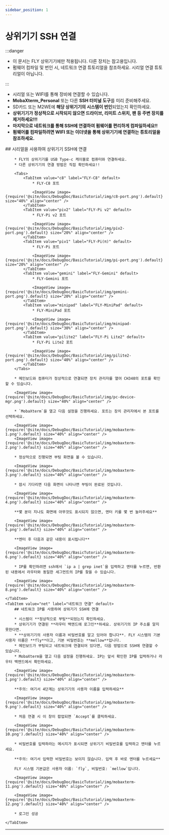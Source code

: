 ```yaml
---
sidebar_position: 1
---
```






# 상위기기 SSH 연결

:::danger

* 이 문서는 FLY 상위기기에만 적용됩니다. 다른 장치는 참고용입니다.
* 펌웨어 컴파일 및 번인 시, 네트워크 연결 튜토리얼을 참조하세요. 시리얼 연결 튜토리얼이 아닙니다.

:::

* 시리얼 또는 WIFI를 통해 장비에 연결할 수 있습니다.
* **MobaXterm_Personal** 또는 다른 **SSH 터미널 도구**를 미리 준비해주세요.
* SD카드 또는 M2WE에 **해당 상위기기의 시스템이 번인**되었는지 확인하세요.
* **상위기기가 정상적으로 시작되지 않으면 드라이브, 리미트 스위치, 팬 등 주변 장치를 제거하세요!!!**
* **마지막으로 네트워크를 통해 SSH에 연결하여 펌웨어를 편리하게 컴파일하세요!!**
* **펌웨어를 컴파일하려면 WIFI 또는 이더넷을 통해 상위기기에 연결하는 튜토리얼을 참조하세요.**

<Tabs>
    <TabItem value="serial" label="시리얼 연결" default>
        ## 시리얼을 사용하여 상위기기 SSH에 연결

        * FLY의 상위기기를 USB Type-c 케이블로 컴퓨터와 연결하세요.
        * 다른 상위기기의 연결 방법은 직접 확인하세요!!

        <Tabs>
            <TabItem value="c8" label="FLY-C8" default>
                * FLY-C8 포트

                <ImageView image={require('@site/docs/DebugDoc/BasicTutorial/img/c8-port.png').default} size="40%" align="center" />
            </TabItem>
            <TabItem value="piv2" label="FLY-Pi v2" default>
                * FLY-Pi v2 포트

                <ImageView image={require('@site/docs/DebugDoc/BasicTutorial/img/piv2-port.png').default} size="20%" align="center" />
            </TabItem>
            <TabItem value="piv1" label="FLY-Pi(π)" default>
                * FLY-Pi 포트

                <ImageView image={require('@site/docs/DebugDoc/BasicTutorial/img/pi-port.png').default} size="20%" align="center" />
            </TabItem>
            <TabItem value="gemini" label="FLY-Gemini" default>
                * FLY-Gemini 포트

                <ImageView image={require('@site/docs/DebugDoc/BasicTutorial/img/gemini-port.png').default} size="20%" align="center" />
            </TabItem>
            <TabItem value="minipad" label="FLY-MiniPad" default>
                * FLY-MiniPad 포트

                <ImageView image={require('@site/docs/DebugDoc/BasicTutorial/img/minipad-port.png').default} size="30%" align="center" />
            </TabItem>
            <TabItem value="pilite2" label="FLY-Pi Lite2" default>
                * FLY-Pi Lite2 포트

                <ImageView image={require('@site/docs/DebugDoc/BasicTutorial/img/pilite2-port.png').default} size="40%" align="center" />
            </TabItem>
        </Tabs>

        * 메인보드와 컴퓨터가 정상적으로 연결되면 장치 관리자를 열어 CH340의 포트를 확인할 수 있습니다.

        <ImageView image={require('@site/docs/DebugDoc/BasicTutorial/img/pc-device-mgr.png').default} size="40%" align="center" />

        * `MobaXterm`을 열고 다음 설정을 진행하세요. 포트는 장치 관리자에서 본 포트를 선택하세요.

        <ImageView image={require('@site/docs/DebugDoc/BasicTutorial/img/mobaxterm-1.png').default} size="40%" align="center" />
        <ImageView image={require('@site/docs/DebugDoc/BasicTutorial/img/mobaxterm-2.png').default} size="40%" align="center" />

        * 정상적으로 진행되면 부팅 화면을 볼 수 있습니다.

        <ImageView image={require('@site/docs/DebugDoc/BasicTutorial/img/mobaxterm-3.png').default} size="40%" align="center" />

        * 잠시 기다리면 다음 화면이 나타나면 부팅이 완료된 것입니다.

        <ImageView image={require('@site/docs/DebugDoc/BasicTutorial/img/mobaxterm-4.png').default} size="40%" align="center" />

        **몇 분이 지나도 화면에 아무것도 표시되지 않으면, 엔터 키를 몇 번 눌러주세요**

        <ImageView image={require('@site/docs/DebugDoc/BasicTutorial/img/mobaxterm-5.png').default} size="40%" align="center" />

        **엔터 후 다음과 같은 내용이 표시됩니다**

        <ImageView image={require('@site/docs/DebugDoc/BasicTutorial/img/mobaxterm-6.png').default} size="40%" align="center" />

        * IP를 확인하려면 ssh에서 `ip a | grep inet`을 입력하고 엔터를 누르면, 반환된 내용에서 라우터와 동일한 세그먼트의 IP를 찾을 수 있습니다.

        <ImageView image={require('@site/docs/DebugDoc/BasicTutorial/img/mobaxterm-8.png').default} size="40%" align="center" />

    </TabItem>
    <TabItem value="net" label="네트워크 연결" default>
        ## 네트워크 IP를 사용하여 상위기기 SSH에 연결

        * 시스템이 **정상적으로 부팅**되었는지 확인하세요.
        * 상위기기가 연결된 **라우터 백엔드에 로그인**하세요. 상위기기의 IP 주소를 알지 못한다면.
        * **상위기기의 사용자 이름과 비밀번호를 알고 있어야 합니다**. FLY 시스템의 기본 사용자 이름은 **fly**이고, 기본 비밀번호는 **mellow**입니다.
        * 메인보드가 부팅되고 네트워크에 연결되어 있다면, 다음 방법으로 SSH에 연결할 수 있습니다.
        * MobaXterm을 열고 다음 설정을 진행하세요. IP는 앞서 확인한 IP를 입력하거나 라우터 백엔드에서 확인하세요.

        <ImageView image={require('@site/docs/DebugDoc/BasicTutorial/img/mobaxterm-1.png').default} size="40%" align="center" />

        **주의: 여기서 4단계는 상위기기의 사용자 이름을 입력하세요**

        <ImageView image={require('@site/docs/DebugDoc/BasicTutorial/img/mobaxterm-9.png').default} size="40%" align="center" />

        * 처음 연결 시 이 창이 팝업되면 `Accept`를 클릭하세요.

        <ImageView image={require('@site/docs/DebugDoc/BasicTutorial/img/mobaxterm-10.png').default} size="40%" align="center" />

        * 비밀번호를 입력하라는 메시지가 표시되면 상위기기 비밀번호를 입력하고 엔터를 누르세요.

        **주의: 여기서 입력한 비밀번호는 보이지 않습니다. 입력 후 바로 엔터를 누르세요**

        FLY 시스템 기본값은 사용자 이름: `fly`, 비밀번호: `mellow`입니다.

        <ImageView image={require('@site/docs/DebugDoc/BasicTutorial/img/mobaxterm-11.png').default} size="40%" align="center" />

        <ImageView image={require('@site/docs/DebugDoc/BasicTutorial/img/mobaxterm-12.png').default} size="40%" align="center" />

        * 로그인 성공

    </TabItem>
</Tabs>

----